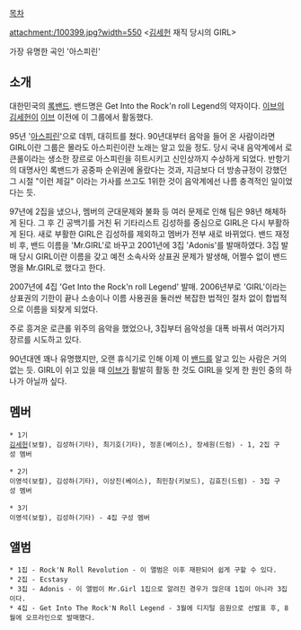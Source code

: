 [[목차]]

attachment:/100399.jpg?width=550
<[[김세헌]] 재직 당시의 GIRL>

{{{#!html
<embed src='http://serviceapi.nmv.naver.com/flash/NFPlayer.swf?vid=25E6B55FF87564094BC3343B1734C0A7D68A&outKey=V122902c8d841fe279b23b5fd7dc0208cb0e6578496a97b590a5ab5fd7dc0208cb0e6' wmode='transparent' width='500' height='408' allowScriptAccess='always' name='NFPlayer476' id='NFPlayer476' allowFullScreen='true' type='application/x-shockwave-flash' />
}}}
가장 유명한 곡인 '아스피린'

== 소개 ==
대한민국의 [[록밴드]]. 밴드명은 Get Into the Rock'n roll Legend의 약자이다. [[이브]]의 [[김세헌]]이 [[이브]] 이전에 이 그룹에서 활동했다.

95년 '[[아스피린]]'으로 데뷔, 대히트를 쳤다. 90년대부터 음악을 들어 온 사람이라면 GIRL이란 그룹은 몰라도 아스피린이란 노래는 알고 있을 정도. 당시 국내 음악계에서 로큰롤이라는 생소한 장르로 아스피린을 히트시키고 신인상까지 수상하게 되었다. 반항기의 대명사인 록밴드가 공중파 순위권에 올랐다는 것과, 지금보다 더 방송규정이 강했던 그 시절 "이런 제길" 이라는 가사를 쓰고도 1위한 것이 음악계에선 나름 충격적인 일이었다는 듯.

97년에 2집을 냈으나, 멤버의 군대문제와 불화 등 여러 문제로 인해 팀은 98년 해체하게 된다. 그 후 긴 공백기를 거친 뒤 기타리스트 김성하를 중심으로 GIRL은 다시 부활하게 된다. 새로 부활한 GIRL은 김성하를 제외하고 멤버가 전부 새로 바뀌었다. 밴드 재정비 후, 밴드 이름을 'Mr.GIRL'로 바꾸고 2001년에 3집 'Adonis'를 발매하였다. 3집 발매 당시 GIRL이란 이름을 갖고 예전 소속사와 상표권 문제가 발생해, 어쩔수 없이 밴드명을 Mr.GIRL로 했다고 한다.

2007년에 4집 'Get Into the Rock'n roll Legend' 발매. 2006년부로 'GIRL'이라는 상표권의 기한이 끝나 소송이나 이름 사용권을 둘러싼 복잡한 법적인 절차 없이 합법적으로 이름을 되찾게 되었다.

주로 흥겨운 로큰롤 위주의 음악을 했었으나, 3집부터 음악성을 대폭 바꿔서 여러가지 장르를 시도하고 있다. 

90년대엔 꽤나 유명했지만, 오랜 휴식기로 인해 이제 이 [[밴드]]를 알고 있는 사람은 거의 없는 듯. GIRL이 쉬고 있을 때 [[이브]]가 활발히 활동 한 것도 GIRL을 잊게 한 원인 중의 하나가 아닐까 싶다. 

== 멤버 ==
 * 1기
 [[김세헌]](보컬), 김성하(기타), 최기호(기타), 정훈(베이스), 장세원(드럼) - 1, 2집 구성 멤버

 * 2기
 이영석(보컬), 김성하(기타), 이상진(베이스), 최민창(키보드), 김효진(드럼) - 3집 구성 멤버

 * 3기
 이영석(보컬), 김성하(기타) - 4집 구성 멤버

== 앨범 ==
 * 1집 - Rock'N Roll Revolution - 이 앨범은 이후 재판되어 쉽게 구할 수 있다.
 * 2집 - Ecstasy
 * 3집 - Adonis - 이 앨범이 Mr.Girl 1집으로 알려진 경우가 많은데 1집이 아니라 3집이다.
 * 4집 - Get Into The Rock'N Roll Legend - 3월에 디지털 음원으로 선발표 후, 8월에 오프라인으로 발매했다.
